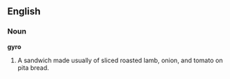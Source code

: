 ==English==

===Noun===

'''gyro'''

#A sandwich made usually of sliced roasted lamb, onion, and tomato on pita bread.
